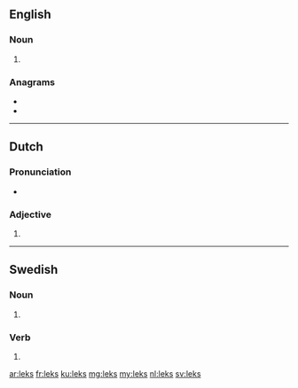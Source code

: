 {{also|lekš}}
==English==

===Noun===
{{head|en|noun plural form}}

# {{plural of|lek|lang=en}}

===Anagrams===
* {{l|en|elks}}
* {{l|en|lesk}}

----

==Dutch==

===Pronunciation===
* {{rhymes|ɛks|lang=nl}}

===Adjective===
{{nl-adj-form}}

# {{nl-adj form of|part|lek}}

----

==Swedish==

===Noun===
{{head|sv|noun form}}

# {{sv-noun-form-indef-gen|lek}}

===Verb===
{{head|sv|verb form}}

# {{sv-verb-form-pre-pass|leka}}

[[ar:leks]]
[[fr:leks]]
[[ku:leks]]
[[mg:leks]]
[[my:leks]]
[[nl:leks]]
[[sv:leks]]